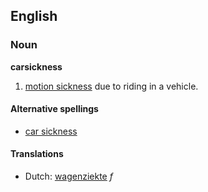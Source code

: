==English==
=== Noun ===
'''carsickness'''

#[[motion sickness]] due to riding in a vehicle.

====Alternative spellings====
*[[car sickness]]

====Translations====
*Dutch: [[wagenziekte]] ''f''